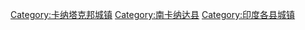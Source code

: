 [[Category:卡纳塔克邦城镇|Category:卡纳塔克邦城镇]]
[[Category:南卡纳达县|Category:南卡纳达县]]
[[Category:印度各县城镇|Category:印度各县城镇]]